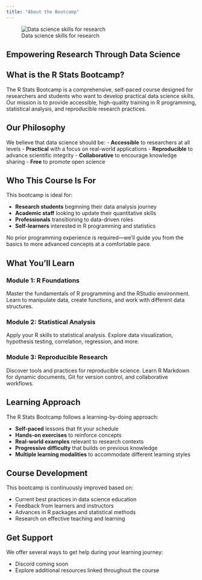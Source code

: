 ```yaml
---
title: "About the Bootcamp"
---
```


::: about-banner
![Data science skills for research](img/ds_venn_sm.png){.about-img}

## Empowering Research Through Data Science
:::

## What is the R Stats Bootcamp?

The R Stats Bootcamp is a comprehensive, self-paced course designed for researchers and students who want to develop practical data science skills. Our mission is to provide accessible, high-quality training in R programming, statistical analysis, and reproducible research practices.

::: callout-note
## Our Philosophy

We believe that data science should be: - **Accessible** to researchers at all levels - **Practical** with a focus on real-world applications - **Reproducible** to advance scientific integrity - **Collaborative** to encourage knowledge sharing - **Free** to promote open science
:::

## Who This Course Is For

This bootcamp is ideal for:

-   **Research students** beginning their data analysis journey
-   **Academic staff** looking to update their quantitative skills
-   **Professionals** transitioning to data-driven roles
-   **Self-learners** interested in R programming and statistics

No prior programming experience is required—we'll guide you from the basics to more advanced concepts at a comfortable pace.

## What You'll Learn

### Module 1: R Foundations

Master the fundamentals of R programming and the RStudio environment. Learn to manipulate data, create functions, and work with different data structures.

### Module 2: Statistical Analysis

Apply your R skills to statistical analysis. Explore data visualization, hypothesis testing, correlation, regression, and more.

### Module 3: Reproducible Research

Discover tools and practices for reproducible science. Learn R Markdown for dynamic documents, Git for version control, and collaborative workflows.

## Learning Approach

The R Stats Bootcamp follows a learning-by-doing approach:

-   **Self-paced** lessons that fit your schedule
-   **Hands-on exercises** to reinforce concepts
-   **Real-world examples** relevant to research contexts
-   **Progressive difficulty** that builds on previous knowledge
-   **Multiple learning modalities** to accommodate different learning styles

## Course Development

This bootcamp is continuously improved based on:

-   Current best practices in data science education
-   Feedback from learners and instructors
-   Advances in R packages and statistical methods
-   Research on effective teaching and learning

## Get Support

We offer several ways to get help during your learning journey:

-   Discord coming soon
-   Explore additional resources linked throughout the course

